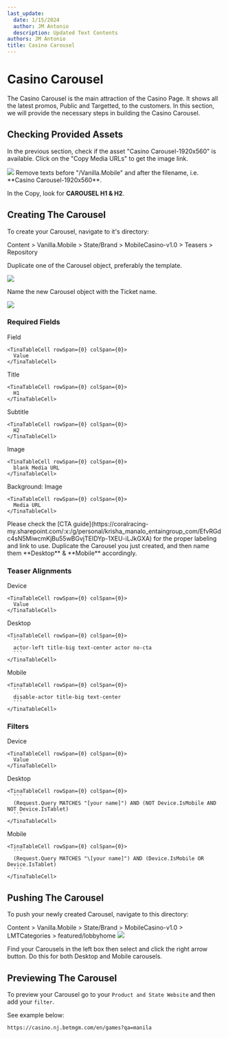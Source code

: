 ```yaml
---
last_update:
  date: 1/15/2024
  author: JM Antonio
  description: Updated Text Contents
authors: JM Antonio
title: Casino Carousel
---
```


# Casino Carousel

The Casino Carousel is the main attraction of the Casino Page.
It shows all the latest promos, Public and Targetted, to the customers. In this section, we will provide the necessary steps in building the Casino Carousel.

## Checking Provided Assets

In the previous section, check if the asset "Casino Carousel-1920x560" is available. Click on the "Copy Media URLs" to get the image link.

<img src="/img/builds/carousel/creative carousel.png" className="mb-4" />

<Admonition type="tip" title="Tip">
  Remove texts before "/Vanilla.Mobile" and after the filename, i.e. **Casino Carousel-1920x560**.
</Admonition>

In the Copy, look for **CAROUSEL H1 & H2**.

## Creating The Carousel

To create your Carousel, navigate to it's directory:

<Admonition type="info" title="Sitecore Path">
  Content > Vanilla.Mobile > State/Brand > MobileCasino-v1.0 > Teasers > Repository
</Admonition>

Duplicate one of the Carousel object, preferably the template.

<img src="/img/builds/carousel/duplicate.png" className="mb-3" />

Name the new Carousel object with the Ticket name.

<img src="/img/builds/carousel/rename.png" />

### Required Fields

<TinaTable topHeader={true} leftHeader={false}>
  <TinaTableRow>
    <TinaTableCell rowSpan={0} colSpan={0}>
      Field
    </TinaTableCell>

    <TinaTableCell rowSpan={0} colSpan={0}>
      Value
    </TinaTableCell>
  </TinaTableRow>

  <TinaTableRow>
    <TinaTableCell rowSpan={0} colSpan={0}>
      Title
    </TinaTableCell>

    <TinaTableCell rowSpan={0} colSpan={0}>
      H1
    </TinaTableCell>
  </TinaTableRow>

  <TinaTableRow>
    <TinaTableCell rowSpan={0} colSpan={0}>
      Subtitle
    </TinaTableCell>

    <TinaTableCell rowSpan={0} colSpan={0}>
      H2
    </TinaTableCell>
  </TinaTableRow>

  <TinaTableRow>
    <TinaTableCell rowSpan={0} colSpan={0}>
      Image
    </TinaTableCell>

    <TinaTableCell rowSpan={0} colSpan={0}>
      blank Media URL
    </TinaTableCell>
  </TinaTableRow>

  <TinaTableRow>
    <TinaTableCell rowSpan={0} colSpan={0}>
      Background: Image
    </TinaTableCell>

    <TinaTableCell rowSpan={0} colSpan={0}>
      Media URL
    </TinaTableCell>
  </TinaTableRow>
</TinaTable>

<Admonition type="info" title="Labeling">
  Please check the [CTA guide](https://coralracing-my.sharepoint.com/:x:/g/personal/krisha_manalo_entaingroup_com/EfvRGdc4sN5MiwcmKjBu55wBGvjTEIDYp-1XEU-iLJkGXA) for the proper labeling and link to use.
</Admonition>

<Admonition type="tip" title="Creating Desktop and Mobile Versions">
  Duplicate the Carousel you just created, and then name them **Desktop** & **Mobile** accordingly.
</Admonition>

### Teaser Alignments

<TinaTable topHeader={true} leftHeader={false}>
  <TinaTableRow>
    <TinaTableCell rowSpan={0} colSpan={0}>
      Device
    </TinaTableCell>

    <TinaTableCell rowSpan={0} colSpan={0}>
      Value
    </TinaTableCell>
  </TinaTableRow>

  <TinaTableRow>
    <TinaTableCell rowSpan={0} colSpan={0}>
      Desktop
    </TinaTableCell>

    <TinaTableCell rowSpan={0} colSpan={0}>
      ```
      actor-left title-big text-center actor no-cta
      ```
    </TinaTableCell>
  </TinaTableRow>

  <TinaTableRow>
    <TinaTableCell rowSpan={0} colSpan={0}>
      Mobile
    </TinaTableCell>

    <TinaTableCell rowSpan={0} colSpan={0}>
      ```
      disable-actor title-big text-center
      ```
    </TinaTableCell>
  </TinaTableRow>
</TinaTable>

### Filters

<TinaTable topHeader={true}>
  <TinaTableRow>
    <TinaTableCell rowSpan={0} colSpan={0}>
      Device
    </TinaTableCell>

    <TinaTableCell rowSpan={0} colSpan={0}>
      Value
    </TinaTableCell>
  </TinaTableRow>

  <TinaTableRow>
    <TinaTableCell rowSpan={0} colSpan={0}>
      Desktop
    </TinaTableCell>

    <TinaTableCell rowSpan={0} colSpan={0}>
      ```
      (Request.Query MATCHES "[your name]") AND (NOT Device.IsMobile AND NOT Device.IsTablet)
      ```
    </TinaTableCell>
  </TinaTableRow>

  <TinaTableRow>
    <TinaTableCell rowSpan={0} colSpan={0}>
      Mobile
    </TinaTableCell>

    <TinaTableCell rowSpan={0} colSpan={0}>
      ```
      (Request.Query MATCHES "\[your name]") AND (Device.IsMobile OR Device.IsTablet)
      ```
    </TinaTableCell>
  </TinaTableRow>
</TinaTable>

## Pushing The Carousel

To push your newly created Carousel, navigate to this directory:

<Admonition type="info" title="Sitecore Path">
  Content > Vanilla.Mobile > State/Brand > MobileCasino-v1.0 > LMTCategories > featured/lobbyhome
</Admonition>

<img src="/img/builds/carousel/LMT.png" className="mb-3" />

Find your Carousels in the left box then select and click the right arrow button. Do this for both Desktop and Mobile carousels.

## Previewing The Carousel

To preview your Carousel go to your `Product and State Website` and then add your `filter`.

See example below:

```
https://casino.nj.betmgm.com/en/games?qa=manila
```
